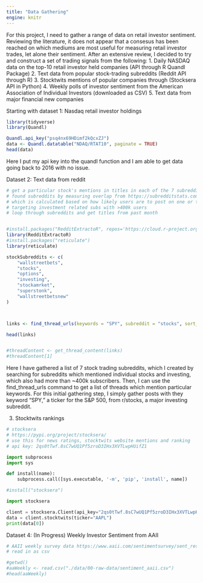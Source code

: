 ```yaml
---
title: "Data Gathering"
engine: knitr
---
```



For this project, I need to gather a range of data on retail investor sentiment. Reviewing the literature, it does not appear that a consesus has been reached on which mediums are most useful for measuring retail investor trades, let alone their sentiment. After an extensive review, I decided to try and construct a set of trading signals from the following:
1. Daily NASDAQ data on the top-10 retail investor held companies (API through R Quandl Package)
2. Text data from popular stock-trading subreddits (Reddit API through R)
3. Stocktwits mentions of popular companies through (Stocksera API in Python)
4. Weekly polls of investor sentiment from the American Association of Individual Investors (downloaded as CSV)
5. Text data from major financial new companies

Starting with dataset 1: Nasdaq retail investor holdings
```r
library(tidyverse)
library(Quandl)

Quandl.api_key("psq4nx69HDimf2kQcxZJ")
data <- Quandl.datatable("NDAQ/RTAT10", paginate = TRUE)
head(data)
```

Here I put my api key into the quandl function and I am able to get data going back to 2016 with no issue.

Dataset 2: Text data from reddit

```r

# get a particular stock's mentions in titles in each of the 7 subreddits
# found subreddits by measuring overlap from https://subredditstats.com/subreddit-user-overlaps/superstonk
# which is calculated based on how likely users are to post on one or the other subs
# targeting investment related subs with >400k users
# loop through subreddits and get titles from past month


#install.packages("RedditExtractoR", repos='https://cloud.r-project.org/')
library(RedditExtractoR)
#install.packages("reticulate")
library(reticulate)

stockSubreddits <- c(
    "wallstreetbets",
    "stocks",
    "options",
    "investing",
    "stockamrket",
    "superstonk",
    "wallstreetbetsnew"
)



links <- find_thread_urls(keywords = "SPY", subreddit = "stocks", sort_by = "hot", period = "day")

head(links)


#threadContent <- get_thread_content(links)
#threadContent[1]
```

Here I have gathered a list of 7 stock trading subreddits, which I created by searching for subreddits which mentioned individual stocks and investing, which also had more than ~400k subscribers. Then, I can use the find_thread_urls command to get a list of threads which mention particular keywords. For this initial gathering step, I simply gather posts with they keyword "SPY," a ticker for the S&P 500, from r/stocks, a major investing subreddit.

3. Stocktwits rankings
```python
# stocksera
# https://pypi.org/project/stocksera/
# use this for news ratings, stocktwits website mentions and ranking
# api key: 2qs0tTwf.8sC7wUQ1Pf5zroD3IHx3XVTLwpHUifZ1

import subprocess
import sys

def install(name):
    subprocess.call([sys.executable, '-m', 'pip', 'install', name])

#install("stocksera")

import stocksera

client = stocksera.Client(api_key="2qs0tTwf.8sC7wUQ1Pf5zroD3IHx3XVTLwpHUifZ1")
data = client.stocktwits(ticker="AAPL")
print(data[0])

```





Dataset 4: (In Progress) Weekly Investor Sentiment from AAII
``` r
# AAII weekly survey data https://www.aaii.com/sentimentsurvey/sent_results
# read in as csv 

#getwd()
#aaWeekly <- read.csv("./data/00-raw-data/sentiment_aaii.csv")
#head(aaWeekly)


```


